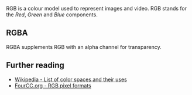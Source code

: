 {{See also|YUV}}
{{Wikipedia|RGB|RGBA}}

RGB is a colour model used to represent images and video. RGB stands for the ''Red'', ''Green'' and ''Blue'' components.

== RGBA ==
RGBA supplements RGB with an alpha channel for transparency.

== Further reading ==
* [[wikipedia:List of color spaces and their uses|Wikipedia - List of color spaces and their uses]]
* [https://fourcc.org/rgb.php FourCC.org - RGB pixel formats]

{{Documentation}}